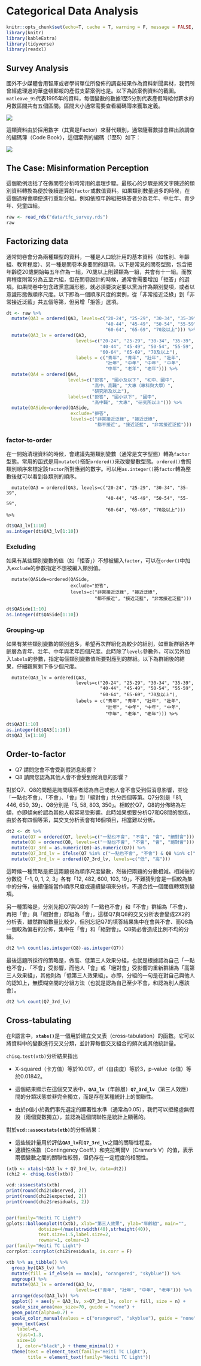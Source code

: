 # Categorical Data Analysis {#categorical}

```r
knitr::opts_chunk$set(echo=T, cache = T, warning = F, message = FALSE, class.output = "output")
library(knitr)
library(kableExtra)
library(tidyverse)
library(readxl)
```

## Survey Analysis

國外不少媒體會用智庫或者學術單位所發佈的調查結果作為資料新聞素材，我們所曾經處理過的華盛頓郵報的產假支薪案例也是。以下為該案例資料的截圖。`matleave_95`代表1995年的資料，每個變數的數據1至5分別代表產假時給付薪水的月數區間共有五個區間。區間大小通常需要查看編碼簿來獲取定義。

![](images/paste-63576241.png)

這類資料由於採用數字（其實是Factor）來替代類別，通常隨著數據會釋出該調查的編碼簿（Code Book），這個案例的編碼（1至5）如下：

![](images/paste-7156C64F.png)

## The Case: Misinformation Perception

這個範例涵括了在做問卷分析時常用的處理步驟。最核心的步驟是將文字陳述的類別資料轉換為便於後續運算的`factor`或數值資料。如果類別數量過多的時候，在這個過程會順便進行重新分組。例如依照年齡組把填答者分為老年、中壯年、青少年、兒童四組。

```r
raw <- read_rds("data/tfc_survey.rds")
raw
```

## Factorizing data {#factorize}

通常問卷會分為兩種類型的資料，一種是人口統計用的基本資料（如性別、年齡組、教育程度）、另一種是問卷本身要問的題項。以下是常見的問卷型態，包含把年齡從20歲開始每五年作為一組，70歲以上則歸類為一組，共會有十一組。而教育程度則常分為五至六組，但在問卷設計的時候，通常會需要增加「拒答」的選項。如果問卷中包含政黨意識形態，就必須要決定要以黨派作為類別變項，或者以意識形態做順序尺度。以下即為一個順序尺度的案例，從「非常接近泛綠」到「非常接近泛藍」共五個等第，但另增「拒答」選項。

```r
dt <- raw %>%
  mutate(QA3 = ordered(QA3, levels=c("20-24", "25-29", "30-34", "35-39", 
                                     "40-44", "45-49", "50-54", "55-59", 
                                     "60-64", "65-69", "70及以上"))) %>%
  mutate(QA3_lv = ordered(QA3, 
                          levels=c("20-24", "25-29", "30-34", "35-39", 
                                   "40-44", "45-49", "50-54", "55-59", 
                                   "60-64", "65-69", "70及以上"),
                          labels = c("青年", "青年", "壯年", "壯年", 
                                     "壯年", "中年", "中年", "中年", 
                                     "中年", "老年", "老年"))) %>%
  mutate(QA4 = ordered(QA4, 
                       levels=c("拒答", "國小及以下", "初中、國中", 
                                "高中、高職", "大專（專科與大學）",
                                "研究所及以上"), 
                       labels=c("拒答", "國小以下", "國中", 
                                "高中職", "大專", "研究所以上"))) %>%
  mutate(QASide=ordered(QASide, 
                        exclude="拒答", 
                        levels=c("非常接近泛綠", "接近泛綠", 
                                 "都不接近", "接近泛藍", "非常接近泛藍")))
```

### factor-to-order {#factor2order}

在一開始清理資料的時候，會建議先把類別變數（通常是文字型態）轉為`factor`型態。常用的函式是用`mutate()`搭配`ordered()`來改變變數型態。`ordered()`會照類別順序來標定該`factor`所對應到的數字。可以用`as.integer()`將`factor`轉為整數後就可以看到各類別的順序。

```         
  mutate(QA3 = ordered(QA3, levels=c("20-24", "25-29", "30-34", "35-39", 
                                     "40-44", "45-49", "50-54", "55-59", 
                                     "60-64", "65-69", "70及以上"))) %>%
```

```r
dt$QA3_lv[1:10]
as.integer(dt$QA3_lv[1:10])
```

### Excluding {#excluding}

如果有某些類別變數的值（如「拒答」）不想被編入`factor`，可以在`order()`中加入`exclude`的參數指定不想被編入類別值。

```         
  mutate(QASide=ordered(QASide, 
                        exclude="拒答", 
                        levels=c("非常接近泛綠", "接近泛綠", 
                                 "都不接近", "接近泛藍", "非常接近泛藍")))
```

```r
dt$QASide[1:10]
as.integer(dt$QASide[1:10])
```

### Grouping-up {#groupup}

如果有某些類別變數的類別過多，希望再次群組化為較少的組別，如重新群組各年齡層為青年、壯年、中年與老年四個尺度。此時除了`levels`參數外，可以另外加入`labels`的參數，指定每個類別變數值所要對應到的群組。以下為群組後的結果，仔細觀察剩下多少個尺度。

```         
  mutate(QA3_lv = ordered(QA3, 
                          levels=c("20-24", "25-29", "30-34", "35-39", 
                                   "40-44", "45-49", "50-54", "55-59", 
                                   "60-64", "65-69", "70及以上"),
                          labels = c("青年", "青年", "壯年", "壯年", 
                                     "壯年", "中年", "中年", "中年", 
                                     "中年", "老年", "老年"))) %>%
```

```r
dt$QA3[1:10]
as.integer(dt$QA3[1:10])
dt$QA3_lv[1:10]
```

## Order-to-factor {#order2factor}

-   Q7 請問您會不會受到假消息影響？
-   Q8 請問您認為其他人會不會受到假消息的影響？

對於Q7、Q8的問題是詢問填答者認為自己或他人會不會受到假消息影響，並從「一點也不會」、「不會」、「會」到「絕對會」共分四個等第。Q7分別是「81, 446, 650, 39」、Q8分別是「5, 58, 803, 350」。相較於Q7，Q8的分佈略為左傾，亦即傾向於認為其他人較容易受影響。此時如果想要分析Q7和Q8間的關係，由於各有四個等第，其交叉分析表會有16個項目，相當難以分析。

```r
dt2 <- dt %>%
  mutate(Q7 = ordered(Q7, levels=c("一點也不會", "不會", "會", "絕對會"))) %>%
  mutate(Q8 = ordered(Q8, levels=c("一點也不會", "不會", "會", "絕對會"))) %>%
  mutate(Q7_3rd = as.numeric(Q8)-as.numeric(Q7)) %>%
  mutate(Q7_3rd_lv = ifelse(Q7 %in% c("一點也不會", "不會") & Q8 %in% c("會", "絕對會"), "高", "低")) %>%
  mutate(Q7_3rd_lv = ordered(Q7_3rd_lv, levels=c("低", "高")))
```

這時候一種策略是把這兩題視為順序尺度變數，然後把兩題的分數相減。相減後的分數從「-1, 0, 1, 2, 3」各有「12, 482, 600, 103, 19」，不難猜到會是一個較為集中的分佈，後續僅能當作順序尺度或連續變項來分析，不適合找一個閾值轉類別變項。

另一種策略是，分別先把Q7與Q8的「一點也不會」和「不會」群組為「不會」、再把「會」與「絕對會」群組為「會」，這樣Q7與Q8的交叉分析表會變成2X2的分析表，雖然群組數量比較少，但別忘記Q7的填答結果集中在會與不會、而Q8為一個較為偏右的分佈，集中在「會」和「絕對會」。Q8勢必會造成比例不均的分組。

```r
dt2 %>% count(as.integer(Q8)-as.integer(Q7))
```

最後這題所採行的策略是，做高、低第三人效果分組，也就是根據認為自己「一點也不會」、「不會」受影響，而他人「會」或「絕對會」受影響的重新群組為「高第三人效果組」，其他則為「低第三人效果組」。亦即，分組的一句是在對自己與他人的認知上，無模糊空間的分組方法（也就是認為自己至少不會，和認為別人應該會）。

```r
dt2 %>% count(Q7_3rd_lv)
```

## Cross-tabulating {#crosstabing}

在R語言中，**`xtabs()`**是一個用於建立交叉表（cross-tabulation）的函數。它可以將資料中的變數進行交叉分類，並計算每個交叉組合的頻次或其他統計量。

`chisq.test(xtb)`分析結果指出

-   X-squared（卡方值）等於10.017，df（自由度）等於3，p-value（p值）等於0.01842。

-   這個結果顯示在這個交叉表中，**`QA3_lv`**（年齡層）**`Q7_3rd_lv`**（第三人效應）間的分類狀態並非完全獨立，而是存在某種統計上的關聯性。

-   由於p值小於我們事先選定的顯著性水準（通常為0.05），我們可以拒絕虛無假設（兩個變數獨立），並認為這個關聯性是統計上顯著的。

對於**`vcd::assocstats(xtb)`**的分析結果：

-   這些統計量用於評估**`QA3_lv`**和**`Q7_3rd_lv`**之間的關聯性程度。
-   連續性係數（Contingency Coeff.）和克拉瑪爾V（Cramer's V）的值，表示兩個變數之間的關聯性較弱，但仍存在一定程度的相關性。

```r
(xtb <- xtabs(~QA3_lv + Q7_3rd_lv, data=dt2))
(chi2 <- chisq.test(xtb))

vcd::assocstats(xtb)
print(round(chi2$observed, 2))
print(round(chi2$expected, 2))
print(round(chi2$residuals, 2))



```

```r
par(family="Heiti TC Light")
gplots::balloonplot(t(xtb), xlab="第三人效果", ylab="年齡組", main="",
            dotsize=4/max(strwidth(40),strheight(40)),
            text.size=1.5,label.size=2,
            rowmar=1, colmar=1)
par(family="Heiti TC Light")
corrplot::corrplot(chi2$residuals, is.corr = F)
```

```r

xtb %>% as_tibble() %>%
  group_by(QA3_lv) %>%
  mutate(fill = if_else(n == max(n), "orangered", "skyblue")) %>% 
  ungroup() %>%
  mutate(QA3_lv = ordered(QA3_lv, 
                          levels=c("青年", "壯年", "中年", "老年"))) %>%
  arrange(desc(QA3_lv)) %>%
  ggplot() + aes(y = QA3_lv, x=Q7_3rd_lv, color = fill, size = n) + 
  scale_size_area(max_size=70, guide = "none") +
  geom_point(alpha=0.7) + 
  scale_color_manual(values = c("orangered", "skyblue"), guide = "none") + 
  geom_text(aes(
    label=n, 
    vjust=1.3,
    size=10
    ), color="black",) + theme_minimal() +
  theme(text = element_text(family="Heiti TC Light"),
        title = element_text(family="Heiti TC Light"))

```
